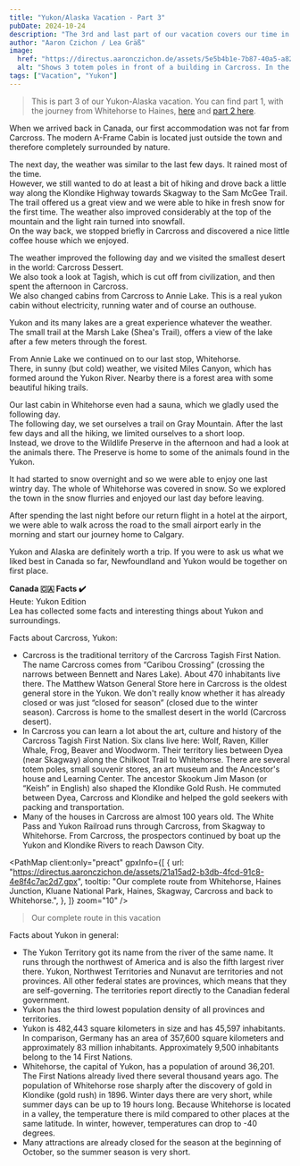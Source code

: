 ```yaml
---
title: "Yukon/Alaska Vacation - Part 3"
pubDate: 2024-10-24
description: "The 3rd and last part of our vacation covers our time in Carcross, Whitehorse and surroundings."
author: "Aaron Czichon / Lea Gräß"
image:
  href: "https://directus.aaronczichon.de/assets/5e5b4b1e-7b87-40a5-a82d-5d8c4baf36be.jpg?quality=70&width=1600"
  alt: "Shows 3 totem poles in front of a building in Carcross. In the background the mountains and a blue sky with a few clouds."
tags: ["Vacation", "Yukon"]
---
```



> This is part 3 of our Yukon-Alaska vacation. You can find part 1, with the journey from Whitehorse to Haines, [here](https://canada.aaronczichon.de/blog/43-yukon-alaska-part1/) and [part 2 here](https://canada.aaronczichon.de/blog/44-yukon-alaska-part2/).

When we arrived back in Canada, our first accommodation was not far from Carcross. The modern A-Frame Cabin is located just outside the town and therefore completely surrounded by nature.

The next day, the weather was similar to the last few days. It rained most of the time.   
However, we still wanted to do at least a bit of hiking and drove back a little way along the Klondike Highway towards Skagway to the Sam McGee Trail.    
The trail offered us a great view and we were able to hike in fresh snow for the first time. The weather also improved considerably at the top of the mountain and the light rain turned into snowfall.   
On the way back, we stopped briefly in Carcross and discovered a nice little coffee house which we enjoyed.

<DirectusImage assetId="e6d45133-e47c-4953-9629-3892a5efea7c.jpg" />

The weather improved the following day and we visited the smallest desert in the world: Carcross Dessert.    
We also took a look at Tagish, which is cut off from civilization, and then spent the afternoon in Carcross.   
We also changed cabins from Carcross to Annie Lake. This is a real yukon cabin without electricity, running water and of course an outhouse.

Yukon and its many lakes are a great experience whatever the weather.    
The small trail at the Marsh Lake (Shea's Trail), offers a view of the lake after a few meters through the forest.

From Annie Lake we continued on to our last stop, Whitehorse.   
There, in sunny (but cold) weather, we visited Miles Canyon, which has formed around the Yukon River. Nearby there is a forest area with some beautiful hiking trails.   

<DirectusImage assetId="1ac5b357-e7da-4881-a59e-b5494442ec47.jpg" />

Our last cabin in Whitehorse even had a sauna, which we gladly used the following day.    
The following day, we set ourselves a trail on Gray Mountain. After the last few days and all the hiking, we limited ourselves to a short loop.   
Instead, we drove to the Wildlife Preserve in the afternoon and had a look at the animals there. The Preserve is home to some of the animals found in the Yukon.

<DirectusGallery folderName="45 Yukon Alaska Part 3" />

It had started to snow overnight and so we were able to enjoy one last wintry day. The whole of Whitehorse was covered in snow. So we explored the town in the snow flurries and enjoyed our last day before leaving.

After spending the last night before our return flight in a hotel at the airport, we were able to walk across the road to the small airport early in the morning and start our journey home to Calgary.

Yukon and Alaska are definitely worth a trip. If you were to ask us what we liked best in Canada so far, Newfoundland and Yukon would be together on first place.

**Canada 🇨🇦 Facts ✔️**  
Heute: Yukon Edition  
Lea has collected some facts and interesting things about Yukon and surroundings.

Facts about Carcross, Yukon:   
- Carcross is the traditional territory of the Carcross Tagish First Nation. The name Carcross comes from “Caribou Crossing” (crossing the narrows between Bennett and Nares Lake). About 470 inhabitants live there. The Matthew Watson General Store here in Carcross is the oldest general store in the Yukon. We don't really know whether it has already closed or was just “closed for season” (closed due to the winter season). Carcross is home to the smallest desert in the world (Carcross desert).   
- In Carcross you can learn a lot about the art, culture and history of the Carcross Tagish First Nation. Six clans live here: Wolf, Raven, Killer Whale, Frog, Beaver and Woodworm. Their territory lies between Dyea (near Skagway) along the Chilkoot Trail to Whitehorse. There are several totem poles, small souvenir stores, an art museum and the Ancestor's house and Learning Center. The ancestor Skookum Jim Mason (or “Keish” in English) also shaped the Klondike Gold Rush. He commuted between Dyea, Carcross and Klondike and helped the gold seekers with packing and transportation.    
- Many of the houses in Carcross are almost 100 years old. The White Pass and Yukon Railroad runs through Carcross, from Skagway to Whitehorse. From Carcross, the prospectors continued by boat up the Yukon and Klondike Rivers to reach Dawson City. 

<PathMap
  client:only="preact"
  gpxInfo={[
    {
      url: "https://directus.aaronczichon.de/assets/21a15ad2-b3db-4fcd-91c8-4e8f4c7ac2d7.gpx",
        tooltip: 
        "Our complete route from Whitehorse, Haines Junction, Kluane National Park, Haines, Skagway, Carcross and back to Whitehorse.",
    },
  ]}
  zoom="10"
/>
> Our complete route in this vacation

Facts about Yukon in general:   
- The Yukon Territory got its name from the river of the same name. It runs through the northwest of America and is also the fifth largest river there. Yukon, Northwest Territories and Nunavut are territories and not provinces. All other federal states are provinces, which means that they are self-governing. The territories report directly to the Canadian federal government.    
- Yukon has the third lowest population density of all provinces and territories.    
- Yukon is 482,443 square kilometers in size and has 45,597 inhabitants. In comparison, Germany has an area of 357,600 square kilometers and approximately 83 million inhabitants. Approximately 9,500 inhabitants belong to the 14 First Nations.    
- Whitehorse, the capital of Yukon, has a population of around 36,201. The First Nations already lived there several thousand years ago. The population of Whitehorse rose sharply after the discovery of gold in Klondike (gold rush) in 1896. Winter days there are very short, while summer days can be up to 19 hours long. Because Whitehorse is located in a valley, the temperature there is mild compared to other places at the same latitude. In winter, however, temperatures can drop to -40 degrees.    
- Many attractions are already closed for the season at the beginning of October, so the summer season is very short.    